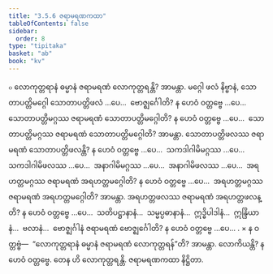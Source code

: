 ```yaml
---
title: "3.5.6 ဇရာမရဏကထာ"
tableOfContents: false
sidebar:
  order: 8
type: "tipitaka"
basket: "ab"
book: "kv"
---
```



<DynamicBreadcrumb />

<Division number="726" book="kv">

<Paragraph number="2311" book="kv">
๐ လောကုတ္တရာနံ ဓမ္မာနံ ဇရာမရဏံ လောကုတ္တရန္တိ? အာမန္တာ. မဂ္ဂေါ ဖလံ နိဗ္ဗာနံ, သောတာပတ္တိမဂ္ဂေါ သောတာပတ္တိဖလံ …ပေ…  ဗောဇ္ဈင်္ဂေါတိ? န ဟေဝံ ဝတ္တဗ္ဗေ …ပေ…  သောတာပတ္တိမဂ္ဂဿ ဇရာမရဏံ သောတာပတ္တိမဂ္ဂေါတိ? န ဟေဝံ ဝတ္တဗ္ဗေ …ပေ…  သောတာပတ္တိမဂ္ဂဿ ဇရာမရဏံ သောတာပတ္တိမဂ္ဂေါတိ? အာမန္တာ. သောတာပတ္တိဖလဿ ဇရာမရဏံ သောတာပတ္တိဖလန္တိ? န ဟေဝံ ဝတ္တဗ္ဗေ …ပေ…  သကဒါဂါမိမဂ္ဂဿ …ပေ…  သကဒါဂါမိဖလဿ …ပေ…  အနာဂါမိမဂ္ဂဿ …ပေ…  အနာဂါမိဖလဿ …ပေ…  အရဟတ္တမဂ္ဂဿ ဇရာမရဏံ အရဟတ္တမဂ္ဂေါတိ? န ဟေဝံ ဝတ္တဗ္ဗေ …ပေ…  အရဟတ္တမဂ္ဂဿ ဇရာမရဏံ အရဟတ္တမဂ္ဂေါတိ? အာမန္တာ. အရဟတ္တဖလဿ ဇရာမရဏံ အရဟတ္တဖလန္တိ? န ဟေဝံ ဝတ္တဗ္ဗေ …ပေ…  သတိပဋ္ဌာနာနံ…  သမ္မပ္ပဓာနာနံ…  ဣဒ္ဓိပါဒါနံ…  ဣန္ဒြိယာနံ…  ဗလာနံ…  ဗောဇ္ဈင်္ဂါနံ ဇရာမရဏံ ဗောဇ္ဈင်္ဂေါတိ? န ဟေဝံ ဝတ္တဗ္ဗေ …ပေ… .
</Paragraph>

</Division>
<Division number="727" book="kv">

<Paragraph number="2312" book="kv">
× န ဝတ္တဗ္ဗံ—  “လောကုတ္တရာနံ ဓမ္မာနံ ဇရာမရဏံ လောကုတ္တရန်”တိ? အာမန္တာ. လောကိယန္တိ? န ဟေဝံ ဝတ္တဗ္ဗေ. တေန ဟိ လောကုတ္တရန္တိ.

</Paragraph>
</Division>

<Paragraph number="2313" type="center" book="kv">
ဇရာမရဏကထာ နိဋ္ဌိတာ.
</Paragraph>